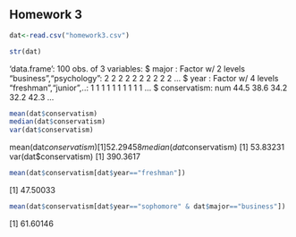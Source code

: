 ## Homework 3

<!--
You can use the example3.Rmd or other files to find examples
of the codes you'll need to use to complete this assignment. I strongly
urge you to copy and paste relevant code that you know works from my
examples or instructions and then edit that code so you're working
with the appropriate variables for the homework.
-->

<!--
Set the working directory.
No Rchunk is needed to accomplish this.
-->

<!--
Read in the homework3.csv data. For each of the following steps you
should preface your R commands with some plain English explanation.
-->
```r
dat<-read.csv("homework3.csv")
```


<!--
Check the structure of the data.
-->
```r
str(dat)
```
'data.frame':	100 obs. of  3 variables:
 $ major       : Factor w/ 2 levels "business","psychology": 2 2 2 2 2 2 2 2 2 2 ...
 $ year        : Factor w/ 4 levels "freshman","junior",..: 1 1 1 1 1 1 1 1 1 1 ...
 $ conservatism: num  44.5 38.6 34.2 32.2 42.3 ...

<!--
Find the mean, median, and standard deviation using the sd() function
for the overall level of conservatism.
-->

```r
mean(dat$conservatism)
median(dat$conservatism)
var(dat$conservatism)
```
mean(dat$conservatism)
[1] 52.29458
median(dat$conservatism)
[1] 53.83231
var(dat$conservatism)
[1] 390.3617
<!--
Find the mean level of support for freshmen only.
-->

```r
mean(dat$conservatism[dat$year=="freshman"])
```
[1] 47.50033
<!--
Find the mean level of support for male business students only.
-->
```r
mean(dat$conservatism[dat$year=="sophomore" & dat$major=="business"])
```
[1] 61.60146